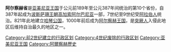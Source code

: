 {{Unreferenced|time=2020-10-28T09:13:41+00:00}}
{{Infobox Former Subdivision
|native_name            = Արցախ
|conventional_long_name = Artsakh
|common_name            = Artsakh
|image_map              = Artsakh within Armenian Kingdom.PNG
|image_map_caption      = Location of Artsakh (green) in Armenia
|era                    = [[Classical_Antiquity|Antiquity]], [[Middle_Ages|Middle Ages]]
|subdivision            = Province
|nation                 = [[Kingdom_of_Armenia_(antiquity)|Kingdom of Armenia]]
|year_start             = 189 BC
|year_end               = 387
|capital                = [[Parnes,_Albania|Parnes]]
|event1                 = Province of [[Kingdom_of_Armenia_(antiquity)|Armenia]]
|date_event1            = 189 BC
|event2                 = Part of [[Persian_Empire|Persian Empire]]
|date_event2            = 387
|event3                 = [[Kingdom_of_Artsakh|Kingdom]]
|date_event3            = 1000
}}

'''阿尔察赫省'''是[[亚美尼亚王国|亚美尼亚王国]]于公元前189年至公元387年间统治的第10个省份，自387年起成为[[波斯|波斯]][[萨珊王朝|萨珊王朝]][[高加索阿尔巴尼亚|高加索阿尔巴尼亚]]一部，7世纪至9世纪受[[阿拉伯人|阿拉伯人]]统治。821年此地建立[[哈琴公国|哈琴公国]]，1000年前后成为[[阿尔察赫王国|阿尔察赫王国]]，是[[突厥人|突厥人]]入侵此地区后维持自治最久的地区之一。

[[Category:前2世纪建立的行政区划|Category:前2世纪建立的行政区划]]
[[Category:4世纪废除的行政区划|Category:4世纪废除的行政区划]]
[[Category:亚美尼亚王国|Category:亚美尼亚王国]]
[[Category:阿爾察赫歷史|Category:阿爾察赫歷史]]